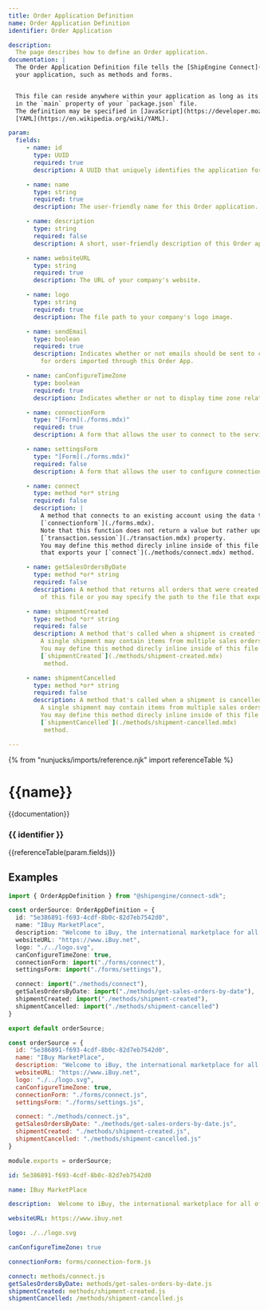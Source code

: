 ```yaml
---
title: Order Application Definition
name: Order Application Definition
identifier: Order Application

description:
  The page describes how to define an Order application.
documentation: |
  The Order Application Definition file tells the [ShipEngine Connect](./../index.mdx) where to find the resources that define
  your application, such as methods and forms.


  This file can reside anywhere within your application as long as its location is specified
  in the `main` property of your `package.json` file.
  The definition may be specified in [JavaScript](https://developer.mozilla.org/en-US/docs/Web/JavaScript), [TypeScript](https://www.typescriptlang.org/), [JSON](https://developer.mozilla.org/en-US/docs/Web/JavaScript/Reference/Global_Objects/JSON), or
  [YAML](https://en.wikipedia.org/wiki/YAML).

param:
  fields:
     - name: id
       type: UUID
       required: true
       description: A UUID that uniquely identifies the application for internal ShipEngine Connect purposes. This ID should never change.

     - name: name
       type: string
       required: true
       description: The user-friendly name for this Order application.

     - name: description
       type: string
       required: false
       description: A short, user-friendly description of this Order application.

     - name: websiteURL
       type: string
       required: true
       description: The URL of your company's website.

     - name: logo
       type: string
       required: true
       description: The file path to your company's logo image.

     - name: sendEmail
       type: boolean
       required: true
       description: Indicates whether or not emails should be sent to communicate shipping updates on behalf of the seller
         for orders imported through this Order App.

     - name: canConfigureTimeZone
       type: boolean
       required: true
       description: Indicates whether or not to display time zone related settings when this app is used within one of our e-commerce applications, such as ShipStation.

     - name: connectionForm
       type: "[Form](./forms.mdx)"
       required: true
       description: A form that allows the user to connect to the service. This form will usually prompt for an account number and login credentials.

     - name: settingsForm
       type: "[Form](./forms.mdx)"
       required: false
       description: A form that allows the user to configure connection settings

     - name: connect
       type: method *or* string
       required: false
       description: |
         A method that connects to an existing account using the data that was gathered in the
         [`connectionform`](./forms.mdx).
         Note that this function does not return a value but rather updates the
         [`transaction.session`](./transaction.mdx) property.
         You may define this method direcly inline inside of this file or you may specify the path to the file
         that exports your [`connect`](./methods/connect.mdx) method.

     - name: getSalesOrdersByDate
       type: method *or* string
       required: false
       description: A method that returns all orders that were created and/or modified within a given time frame. You may define this method direcly inline inside
         of this file or you may specify the path to the file that exports your [`getSalesOrdersByDate`](./methods/get-sales-orders-by-date.mdx) method.

     - name: shipmentCreated
       type: method *or* string
       required: false
       description: A method that's called when a shipment is created for one or more items in one or more sales orders.
         A single shipment may contain items from multiple sales orders, and a single sales order may be fulfilled by multiple shipments.
         You may define this method direcly inline inside of this file or you may specify the path to the file that exports your
         [`shipmentCreated`](./methods/shipment-created.mdx)
          method.

     - name: shipmentCancelled
       type: method *or* string
       required: false
       description: A method that's called when a shipment is cancelled for one or more items in one or more sales orders.
         A single shipment may contain items from multiple sales orders, and a single sales order may be fulfilled by multiple shipments.
         You may define this method direcly inline inside of this file or you may specify the path to the file that exports your
         [`shipmentCancelled`](./methods/shipment-cancelled.mdx)
          method.

---
```

{% from "nunjucks/imports/reference.njk" import referenceTable %}

{{name}}
===============================================
{{documentation}}


###   {{ identifier }}
{{referenceTable(param.fields)}}

Examples
------------
```typescript
import { OrderAppDefinition } from "@shipengine/connect-sdk";

const orderSource: OrderAppDefinition = {
  id: "5e386891-f693-4cdf-8b0c-82d7eb7542d0",
  name: "IBuy MarketPlace",
  description: "Welcome to iBuy, the international marketplace for all of your needs.",
  websiteURL: "https://www.iBuy.net",
  logo: "./../logo.svg",
  canConfigureTimeZone: true,
  connectionForm: import("./forms/connect"),
  settingsForm: import("./forms/settings"),

  connect: import("./methods/connect"),
  getSalesOrdersByDate: import("./methods/get-sales-orders-by-date"),
  shipmentCreated: import("./methods/shipment-created"),
  shipmentCancelled: import("./methods/shipment-cancelled")
}

export default orderSource;
```

```javascript
const orderSource = {
  id: "5e386891-f693-4cdf-8b0c-82d7eb7542d0",
  name: "IBuy MarketPlace",
  description: "Welcome to iBuy, the international marketplace for all of your needs.",
  websiteURL: "https://www.iBuy.net",
  logo: "./../logo.svg",
  canConfigureTimeZone: true,
  connectionForm: "./forms/connect.js",
  settingsForm: "./forms/settings.js",

  connect: "./methods/connect.js",
  getSalesOrdersByDate: "./methods/get-sales-orders-by-date.js",
  shipmentCreated: "./methods/shipment-created.js",
  shipmentCancelled: "./methods/shipment-cancelled.js"
}

module.exports = orderSource;
```

```yaml
id: 5e386891-f693-4cdf-8b0c-82d7eb7542d0

name: IBuy MarketPlace

description:  Welcome to iBuy, the international marketplace for all of your needs.

websiteURL: https://www.ibuy.net

logo: ./../logo.svg

canConfigureTimeZone: true

connectionForm: forms/connection-form.js

connect: methods/connect.js
getSalesOrdersByDate: methods/get-sales-orders-by-date.js
shipmentCreated: methods/shipment-created.js
shipmentCancelled: /methods/shipment-cancelled.js

```
